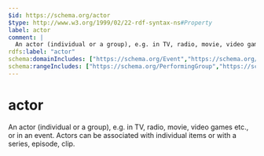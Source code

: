 ```yaml
---
$id: https://schema.org/actor
$type: http://www.w3.org/1999/02/22-rdf-syntax-ns#Property
label: actor
comment: |
  An actor (individual or a group), e.g. in TV, radio, movie, video games etc., or in an event. Actors can be associated with individual items or with a series, episode, clip.
rdfs:label: "actor"
schema:domainIncludes: ["https://schema.org/Event","https://schema.org/Clip","https://schema.org/VideoGameSeries","https://schema.org/RadioSeries","https://schema.org/Episode","https://schema.org/VideoObject","https://schema.org/CreativeWorkSeason","https://schema.org/MovieSeries","https://schema.org/Movie","https://schema.org/TVSeries","https://schema.org/VideoGame","https://schema.org/PodcastSeries"]
schema:rangeIncludes: ["https://schema.org/PerformingGroup","https://schema.org/Person"]
---
```


# actor

An actor (individual or a group), e.g. in TV, radio, movie, video games etc., or in an event. Actors can be associated with individual items or with a series, episode, clip.

